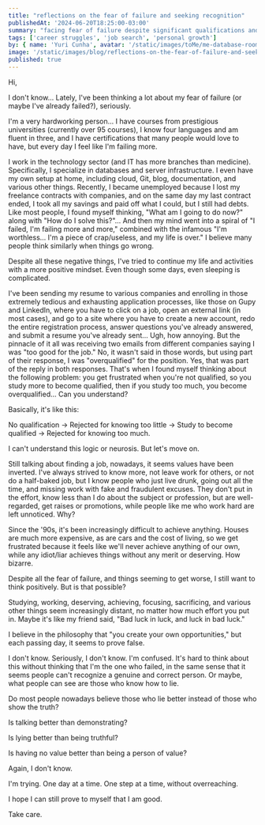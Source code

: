 ```yaml
---
title: "reflections on the fear of failure and seeking recognition"
publishedAt: '2024-06-20T18:25:00-03:00'
summary: "facing fear of failure despite significant qualifications and efforts"
tags: ['career struggles', 'job search', 'personal growth']
by: { name: 'Yuri Cunha', avatar: '/static/images/toMe/me-database-room.png' }
image: '/static/images/blog/reflections-on-the-fear-of-failure-and-seeking-recognition/reflections-on-the-fear-of-failure-and-seeking-recognition.jpg'
published: true
---
```


Hi,

I don't know... Lately, I've been thinking a lot about my fear of failure (or maybe I've already failed?), seriously.

I'm a very hardworking person... I have courses from prestigious universities (currently over 95 courses), I know four languages and am fluent in three, and I have certifications that many people would love to have, but every day I feel like I'm failing more.

I work in the technology sector (and IT has more branches than medicine). Specifically, I specialize in databases and server infrastructure. I even have my own setup at home, including cloud, Git, blog, documentation, and various other things. Recently, I became unemployed because I lost my freelance contracts with companies, and on the same day my last contract ended, I took all my savings and paid off what I could, but I still had debts. Like most people, I found myself thinking, "What am I going to do now?" along with "How do I solve this?"... And then my mind went into a spiral of "I failed, I'm failing more and more," combined with the infamous "I'm worthless... I'm a piece of crap/useless, and my life is over." I believe many people think similarly when things go wrong.

Despite all these negative things, I've tried to continue my life and activities with a more positive mindset. Even though some days, even sleeping is complicated.

I've been sending my resume to various companies and enrolling in those extremely tedious and exhausting application processes, like those on Gupy and LinkedIn, where you have to click on a job, open an external link (in most cases), and go to a site where you have to create a new account, redo the entire registration process, answer questions you've already answered, and submit a resume you've already sent... Ugh, how annoying. But the pinnacle of it all was receiving two emails from different companies saying I was "too good for the job." No, it wasn't said in those words, but using part of their response, I was "overqualified" for the position. Yes, that was part of the reply in both responses. That's when I found myself thinking about the following problem: you get frustrated when you're not qualified, so you study more to become qualified, then if you study too much, you become overqualified... Can you understand?

Basically, it's like this:

No qualification -> Rejected for knowing too little -> Study to become qualified -> Rejected for knowing too much.

I can't understand this logic or neurosis. But let's move on.

Still talking about finding a job, nowadays, it seems values have been inverted. I've always strived to know more, not leave work for others, or not do a half-baked job, but I know people who just live drunk, going out all the time, and missing work with fake and fraudulent excuses. They don't put in the effort, know less than I do about the subject or profession, but are well-regarded, get raises or promotions, while people like me who work hard are left unnoticed. Why?

Since the '90s, it's been increasingly difficult to achieve anything. Houses are much more expensive, as are cars and the cost of living, so we get frustrated because it feels like we'll never achieve anything of our own, while any idiot/liar achieves things without any merit or deserving. How bizarre.

Despite all the fear of failure, and things seeming to get worse, I still want to think positively. But is that possible?

Studying, working, deserving, achieving, focusing, sacrificing, and various other things seem increasingly distant, no matter how much effort you put in. Maybe it's like my friend said, "Bad luck in luck, and luck in bad luck."

I believe in the philosophy that "you create your own opportunities," but each passing day, it seems to prove false.

I don't know. Seriously, I don't know. I'm confused. It's hard to think about this without thinking that I'm the one who failed, in the same sense that it seems people can't recognize a genuine and correct person. Or maybe, what people can see are those who know how to lie. 

Do most people nowadays believe those who lie better instead of those who show the truth?

Is talking better than demonstrating?

Is lying better than being truthful?

Is having no value better than being a person of value?

Again, I don't know.

I'm trying. One day at a time. One step at a time, without overreaching.

I hope I can still prove to myself that I am good.

Take care.